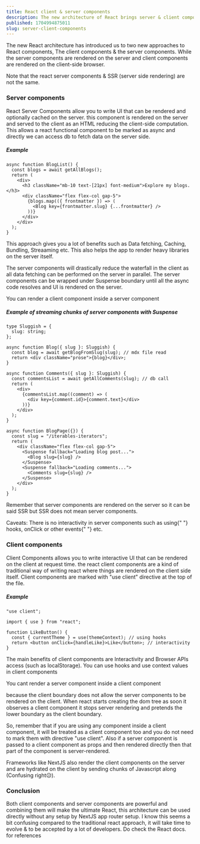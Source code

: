 ```yaml
---
title: React client & server components
description: The new architecture of React brings server & client components
published: 1704994875011
slug: server-client-components
---
```


The new React architecture has introduced us to two new approaches to React components, The client components & the server components. While the server components are rendered on the server and client components are rendered on the client-side browser.

<Note>
  Note that the react server components & SSR (server side rendering) are not
  the same.
</Note>

### Server components

React Server Components allow you to write UI that can be rendered and optionally cached on the server. this component is rendered on the server and served to the client as an HTML reducing the client-side computation.
This allows a react functional component to be marked as <Snippet>async</Snippet> and directly we can access db to fetch data on the server side.

##### Example

```tsx showLineNumbers
async function BlogList() {
  const blogs = await getAllBlogs();
  return (
    <div>
      <h3 className="mb-10 text-[21px] font-medium">Explore my blogs.</h3>
      <div className="flex flex-col gap-5">
        {blogs.map(({ frontmatter }) => (
          <Blog key={frontmatter.slug} {...frontmatter} />
        ))}
      </div>
    </div>
  );
}
```

This approach gives you a lot of benefits such as <Highlight>Data fetching</Highlight>, <Highlight>Caching</Highlight>, <Highlight>Bundling</Highlight>, <Highlight>Streaaming</Highlight> etc. This also helps the app to render heavy libraries on the server itself.

The server components will drastically reduce the waterfall in the client as all data fetching can be performed on the server in parallel. The server components can be wrapped under <HTMLTag>Suspense</HTMLTag> boundary until all the async code resolves and UI is rendered on the server.

<Note>You can render a client component inside a server component</Note>

##### Example of streaming chunks of server components with <HTMLTag>Suspense</HTMLTag>

```tsx showLineNumbers
type Sluggish = {
  slug: string;
};

async function Blog({ slug }: Sluggish) {
  const blog = await getBlogFromSlug(slug); // mdx file read
  return <div className="prose">{blog}</div>;
}

async function Comments({ slug }: Sluggish) {
  const commentsList = await getAllComments(slug); // db call
  return (
    <div>
      {commentsList.map((comment) => (
        <div key={comment.id}>{comment.text}</div>
      ))}
    </div>
  );
}

async function BlogPage({}) {
  const slug = "/iterables-iterators";
  return (
    <div className="flex flex-col gap-5">
      <Suspense fallback="Loading blog post...">
        <Blog slug={slug} />
      </Suspense>
      <Suspense fallback="Loading comments...">
        <Comments slug={slug} />
      </Suspense>
    </div>
  );
}
```

Remember that server components are rendered on the server so it can be said SSR but SSR does not mean server components.

<Note>
  Caveats: There is no interactivity in server components such as using{" "}
  <Highlight>hooks</Highlight>, <Highlight>onClick or other events</Highlight>{" "}
  etc.
</Note>

### Client components

Client Components allows you to write interactive UI that can be rendered on the client at request time. the react client components are a kind of traditional way of writing react where things are rendered on the client side itself. Client components are marked with <Snippet>"use client"</Snippet> directive at the top of the file.

##### Example

```tsx showLineNumbers
"use client";

import { use } from "react";

function LikeButton() {
  const { currentTheme } = use(themeContext); // using hooks
  return <button onClick={handleLike}>Like</button>; // interactivity
}
```

The main benefits of client components are <Highlight>Interactivity</Highlight> and <Highlight>Browser APIs</Highlight> access (such as <Snippet>localStorage</Snippet>).
You can use hooks and use <Highlight>context</Highlight> values in client components

<Note>You cant render a server component inside a client component</Note>

because the client boundary does not allow the server components to be rendered on
the client. When react starts creating the dom tree as soon it observes a client component it stops server rendering and pretends the lower boundary as the client boundary.

So, remember that if you are using any component inside a client component, it will be treated as a client component too and you do not need to mark them with directive <Snippet>"use client"</Snippet>. Also if a server component is passed to a client component as props and then rendered directly then that part of the component is server-rendered.

Frameworks like <Link href="https://nextjs.org/docs">NextJS</Link> also render the client components on the server and are hydrated on the client by sending chunks of Javascript along (Confusing right😥).


<Tweet id="1745507621090603116" />

### Conclusion

Both client components and server components are powerful and combining them will make the ultimate React, this architecture can be used directly without any setup by <Link href="https://nextjs.org/docs/getting-started/installation">NextJS app router setup</Link>. I know this seems a bit confusing compared to the traditional react approach, it will take time to evolve & to be accepted by a lot of developers. Do check the <Link href="https://react.dev/reference/react">React docs</Link>. for references
